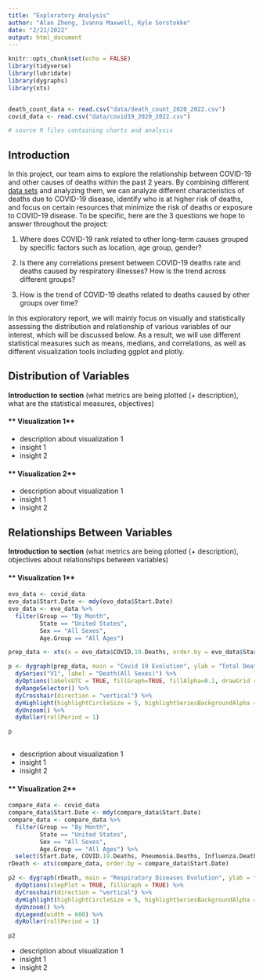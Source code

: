 ```yaml
---
title: "Exploratory Analysis"
author: "Alan Zheng, Ivanna Maxwell, Kyle Sorstokke"
date: "2/21/2022"
output: html_document
---
```


```r
knitr::opts_chunk$set(echo = FALSE)
library(tidyverse)
library(lubridate)
library(dygraphs)
library(xts)


death_count_data <- read.csv("data/death_count_2020_2022.csv")
covid_data <- read.csv("data/covid19_2020_2022.csv")

# source R files containing charts and analysis
```

## Introduction
In this project, our team aims to explore the relationship between COVID-19 and other causes of deaths within the past 2 years. By combining different [data sets](https://github.com/ivannagwen/INFO478-Group-6-Final-Project/tree/main/data) and analyzing them, we can analyze different characteristics of deaths due to COVID-19 disease, identify who is at higher risk of deaths, and focus on certain resources that minimize the risk of deaths or exposure to COVID-19 disease. To be specific, here are the 3 questions we hope to answer throughout the project:

1. Where does COVID-19 rank related to other long-term causes grouped by specific factors such as location, age group, gender?

2. Is there any correlations present between COVID-19 deaths rate and deaths caused by respiratory illnesses? How is the trend across different groups?

3. How is the trend of COVID-19 deaths related to deaths caused by other groups over time?

In this exploratory report, we will mainly focus on visually and statistically assessing the distribution and relationship of various variables of our interest, which will be discussed below. As a result, we will use different statistical measures such as means, medians, and correlations, as well as different visualization tools including ggplot and plotly.

## Distribution of Variables
**Introduction to section** (what metrics are being plotted (+ description), what are the statistical measures, objectives)

#### ** Visualization 1**
 - description about visualization 1
 - insight 1
 - insight 2
 
#### ** Visualization 2**
 - description about visualization 1
 - insight 1
 - insight 2

## Relationships Between Variables
**Introduction to section** (what metrics are being plotted (+ description), objectives about relationships between variables)

#### ** Visualization 1**
```r
evo_data <- covid_data
evo_data$Start.Date <- mdy(evo_data$Start.Date)
evo_data <- evo_data %>%
  filter(Group == "By Month",
         State == "United States",
         Sex == "All Sexes",
         Age.Group == "All Ages")

prep_data <- xts(x = evo_data$COVID.19.Deaths, order.by = evo_data$Start.Date)

p <- dygraph(prep_data, main = "Covid 19 Evolution", ylab = "Total Death") %>%
  dySeries("V1", label = "Death(All Sexes)") %>%
  dyOptions(labelsUTC = TRUE, fillGraph=TRUE, fillAlpha=0.1, drawGrid = FALSE, colors="#D8AE5A") %>%
  dyRangeSelector() %>%
  dyCrosshair(direction = "vertical") %>%
  dyHighlight(highlightCircleSize = 5, highlightSeriesBackgroundAlpha = 0.5, hideOnMouseOut = FALSE)  %>%
  dyUnzoom() %>%
  dyRoller(rollPeriod = 1)

p
 
```

- description about visualization 1
 - insight 1
 - insight 2

#### ** Visualization 2**
```r
compare_data <- covid_data
compare_data$Start.Date <- mdy(compare_data$Start.Date)
compare_data <- compare_data %>%
  filter(Group == "By Month",
         State == "United States",
         Sex == "All Sexes",
         Age.Group == "All Ages") %>%
  select(Start.Date, COVID.19.Deaths, Pneumonia.Deaths, Influenza.Deaths)
rDeath <- xts(compare_data, order.by = compare_data$Start.Date)

p2 <- dygraph(rDeath, main = "Respiratory Diseases Evolution", ylab = "Total Death") %>%
  dyOptions(stepPlot = TRUE, fillGraph = TRUE) %>%
  dyCrosshair(direction = "vertical") %>%
  dyHighlight(highlightCircleSize = 5, highlightSeriesBackgroundAlpha = 0.5, hideOnMouseOut = FALSE)  %>%
  dyUnzoom() %>%
  dyLegend(width = 600) %>%
  dyRoller(rollPeriod = 1)

p2

```

 - description about visualization 1
 - insight 1
 - insight 2
